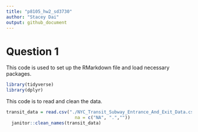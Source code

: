```yaml
---
title: "p8105_hw2_sd3730"
author: "Stacey Dai"
output: github_document
---
```


# Question 1

This code is used to set up the RMarkdown file and load necessary packages.
```r
library(tidyverse)
library(dplyr)
```

This code is to read and clean the data.
```r
transit_data = read.csv("./NYC_Transit_Subway_Entrance_And_Exit_Data.csv", 
                          na = c("NA", ".",""))
  janitor::clean_names(transit_data)
```


